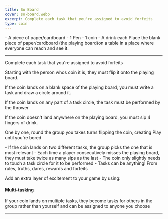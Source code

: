 ```yaml
---
title: So Board
cover: so-board.webp
excerpt: Complete each task that you're assigned to avoid forfeits
type: coin
---
```


<GameHero
  cover="/BeerGoggleGames/images/so-board.webp"
  alt="So Board"
/>

<GameSection title="Equipment" icon="/BeerGoggleGames/images/liquor.webp">
-   A piece of paper/cardboard
-   1 Pen
-   1 coin
-   A drink each
</GameSection>

<GameSection title="Setup" icon="/BeerGoggleGames/images/settings.webp">
Place the blank piece of paper/cardboard (the playing board)on a table in a place where everyone can reach and see it.

* * *
</GameSection>

<GameSection title="Aim of the Game" icon="/BeerGoggleGames/images/target.webp">
<p>Complete each task that you're assigned to avoid forfeits</p>
</GameSection>

<GameSection title="How to Play" icon="/BeerGoggleGames/images/question.webp">
Starting with the person whos coin it is, they must flip it onto the playing board.

If the coin lands on a blank space of the playing board, you must write a task and draw a circle around it.

If the coin lands on any part of a task circle, the task must be performed by the thrower

If the coin doesn't land anywhere on the playing board, you must sip 4 fingers of drink.

One by one, round the group you takes turns flipping the coin, creating Play until you're bored
</GameSection>

<GameSection title="Rules" icon="/BeerGoggleGames/images/rules.webp">
-   If the coin lands on two different tasks, the group picks the one that is most relevant
-   Each time a player consecutively misses the playing board, they must take twice as many sips as the last
-   The coin only slightly needs to touch a task circle for it to be performed
-   Tasks can be anything! From rules, truths, dares, rewards and forfeits
</GameSection>

<GameSection title="Special Edition" icon="/BeerGoggleGames/images/special.webp">

<p>Add an extra layer of excitement to your game by using:</p>

<h4>Multi-tasking</h4>

If your coin lands on multiple tasks, they become tasks for others in the group rather than yourself and can be assigned to anyone you choose

* * *
</GameSection>

<ShareButtons title="So Board" />

<FeedbackCard>
</FeedbackCard>
